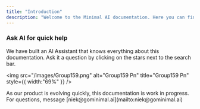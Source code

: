 ```yaml
---
title: "Introduction"
description: "Welcome to the Minimal AI documentation. Here you can find anything you need to configure your AI Agents."
---
```


### Ask AI for quick help

We have built an AI Assistant that knows everything about this documentation. Ask it a question by clicking on the stars next to the search bar.

<img
  src="/images/Group159.png"
  alt="Group159 Pn"
  title="Group159 Pn"
  style={{ width:"69%" }}
/>

<Info>
  As our product is evolving quickly, this documentation is work in progress. For questions, message [niek@gominimal.ai](mailto:niek@gominimal.ai)
</Info>